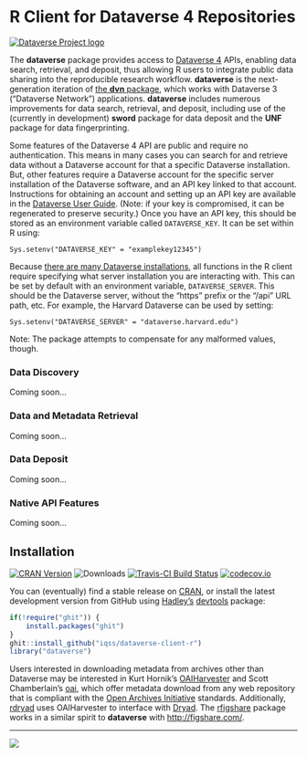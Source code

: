 # R Client for Dataverse 4 Repositories #

[![Dataverse Project logo](http://dataverse.org/files/dataverseorg/files/dataverse_project_logo-hp.png "Dataverse Project")](http://dataverse.org)

The **dataverse** package provides access to [Dataverse 4](http://dataverse.org/) APIs, enabling data search, retrieval, and deposit, thus allowing R users to integrate public data sharing into the reproducible research workflow. **dataverse** is the next-generation iteration of [the **dvn** package](http://cran.r-project.org/package=dvn), which works with Dataverse 3 ("Dataverse Network") applications. **dataverse** includes numerous improvements for data search, retrieval, and deposit, including use of the (currently in development) **sword** package for data deposit and the **UNF** package for data fingerprinting.

Some features of the Dataverse 4 API are public and require no authentication. This means in many cases you can search for and retrieve data without a Dataverse account for that a specific Dataverse installation. But, other features require a Dataverse account for the specific server installation of the Dataverse software, and an API key linked to that account. Instructions for obtaining an account and setting up an API key are available in the [Dataverse User Guide](http://guides.dataverse.org/en/latest/user/account.html). (Note: if your key is compromised, it can be regenerated to preserve security.) Once you have an API key, this should be stored as an environment variable called `DATAVERSE_KEY`. It can be set within R using: 

`Sys.setenv("DATAVERSE_KEY" = "examplekey12345")`

Because [there are many Dataverse installations](http://dataverse.org/), all functions in the R client require specifying what server installation you are interacting with. This can be set by default with an environment variable, `DATAVERSE_SERVER`. This should be the Dataverse server, without the "https" prefix or the "/api" URL path, etc. For example, the Harvard Dataverse can be used by setting: 

`Sys.setenv("DATAVERSE_SERVER" = "dataverse.harvard.edu")`

Note: The package attempts to compensate for any malformed values, though.

### Data Discovery ###

Coming soon...

### Data and Metadata Retrieval ###

Coming soon...

### Data Deposit ###

Coming soon...

### Native API Features ###

Coming soon...


## Installation ##

[![CRAN Version](http://www.r-pkg.org/badges/version/dataverse)](http://cran.r-project.org/package=dataverse)
![Downloads](http://cranlogs.r-pkg.org/badges/dataverse)
[![Travis-CI Build Status](https://travis-ci.org/IQSS/dataverse-client-r.png?branch=master)](https://travis-ci.org/IQSS/dataverse-client-r)
[![codecov.io](http://codecov.io/github/IQSS/dataverse-client-r/coverage.svg?branch=master)](http://codecov.io/github/IQSS/dataverse-client-r?branch=master)

You can (eventually) find a stable release on [CRAN](http://cran.r-project.org/web/packages/dataverse/index.html), or install the latest development version from GitHub using [Hadley's](http://had.co.nz/) [devtools](http://cran.r-project.org/web/packages/devtools/index.html) package:

```R
if(!require("ghit")) {
    install.packages("ghit")
}
ghit::install_github("iqss/dataverse-client-r")
library("dataverse")
```

Users interested in downloading metadata from archives other than Dataverse may be interested in Kurt Hornik's [OAIHarvester](http://cran.r-project.org/web/packages/OAIHarvester/index.html) and Scott Chamberlain's [oai](https://cran.fhcrc.org/web/packages/oai/index.html), which offer metadata download from any web repository that is compliant with the [Open Archives Initiative](http://www.openarchives.org/) standards. Additionally, [rdryad](http://cran.fhcrc.org/web/packages/rdryad/index.html) uses OAIHarvester to interface with [Dryad](http://datadryad.org/). The [rfigshare](http://cran.r-project.org/web/packages/rfigshare/) package works in a similar spirit to **dataverse** with [http://figshare.com/](http://figshare.com/).

---

[![](http://ropensci.org/public_images/github_footer.png)](http://ropensci.org)

